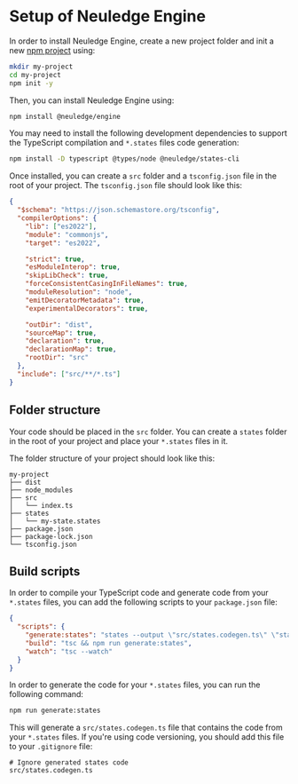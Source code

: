 # Setup of Neuledge Engine

In order to install Neuledge Engine, create a new project folder and init a new [npm project](https://nodejs.org/en/download/) using:

```bash
mkdir my-project
cd my-project
npm init -y
```

Then, you can install Neuledge Engine using:

```bash
npm install @neuledge/engine
```

You may need to install the following development dependencies to support the TypeScript compilation and `*.states` files code generation:

```bash
npm install -D typescript @types/node @neuledge/states-cli
```

Once installed, you can create a `src` folder and a `tsconfig.json` file in the root of your project. The `tsconfig.json` file should look like this:

```json filename="tsconfig.json"
{
  "$schema": "https://json.schemastore.org/tsconfig",
  "compilerOptions": {
    "lib": ["es2022"],
    "module": "commonjs",
    "target": "es2022",

    "strict": true,
    "esModuleInterop": true,
    "skipLibCheck": true,
    "forceConsistentCasingInFileNames": true,
    "moduleResolution": "node",
    "emitDecoratorMetadata": true,
    "experimentalDecorators": true,

    "outDir": "dist",
    "sourceMap": true,
    "declaration": true,
    "declarationMap": true,
    "rootDir": "src"
  },
  "include": ["src/**/*.ts"]
}
```

## Folder structure

Your code should be placed in the `src` folder. You can create a `states` folder in the root of your project and place your `*.states` files in it.

The folder structure of your project should look like this:

```
my-project
├── dist
├── node_modules
├── src
│   └── index.ts
├── states
│   └── my-state.states
├── package.json
├── package-lock.json
└── tsconfig.json
```

## Build scripts

In order to compile your TypeScript code and generate code from your `*.states` files, you can add the following scripts to your `package.json` file:

```json filename="package.json"
{
  "scripts": {
    "generate:states": "states --output \"src/states.codegen.ts\" \"states/**/*.states\"",
    "build": "tsc && npm run generate:states",
    "watch": "tsc --watch"
  }
}
```

In order to generate the code for your `*.states` files, you can run the following command:

```bash
npm run generate:states
```

This will generate a `src/states.codegen.ts` file that contains the code from your `*.states` files. If you're using code versioning, you should add this file to your `.gitignore` file:

```gitignore filename=".gitignore"
# Ignore generated states code
src/states.codegen.ts
```
